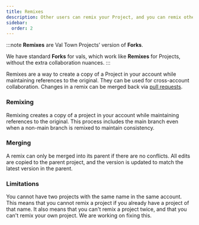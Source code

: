 ```yaml
---
title: Remixes
description: Other users can remix your Project, and you can remix other user’s Projects.
sidebar:
  order: 2
---
```

:::note
**Remixes** are Val Town Projects’ version of **Forks**.

We have standard **Forks** for vals, which work like **Remixes** for Projects, without the extra collaboration nuances.
:::

Remixes are a way to create a copy of a Project in your account while maintaining references to the original. They can be used for cross-account collaboration. Changes in a remix can be merged back via [pull requests](../pull-requests).

### Remixing

Remixing creates a copy of a project in your account while maintaining references to the original. This process includes the main branch even when a non-main branch is remixed to maintain consistency.

### Merging

A remix can only be merged into its parent if there are no conflicts. All edits are copied to the parent project, and the version is updated to match the latest version in the parent.

### Limitations

You cannot have two projects with the same name in the same account. This means that you cannot remix a project if you already have a project of that name. It also means that you can't remix a project twice, and that you can't remix your own project. We are working on fixing this.
